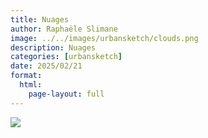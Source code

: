 ```yaml
---
title: Nuages
author: Raphaële Slimane
image: ../../images/urbansketch/clouds.png
description: Nuages
categories: [urbansketch]
date: 2025/02/21
format:
  html:
    page-layout: full
---
```


![](../../images/urbansketch/clouds.png)

